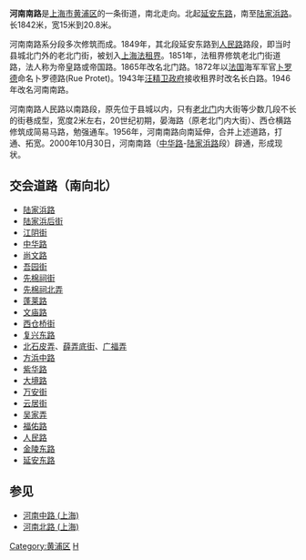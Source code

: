 {{Infobox China Road
|路牌类型=Shanghai
|中文道路名称=河南南路
|道路英文名=HeNan Rd.(S)
|走向1=北
|走向2=南
|走向1(E)=N
|走向2(E)=S
|图片=File:South Henan Road - Renmin Road, Shanghai.JPG
|图片说明=河南南路[[人民路_(上海)|人民路]]路口
|道路属性=
|道路总长度=2.1
|车速限制=
|行车线数量=4
|所在地区=[[黄浦区|黄浦区]]
|起点=[[延安东路_(上海)|延安东路]]
|终点=[[陆家浜路|陆家浜路]]
|道路命名日期=1946年
|命名缘由=[[河南省|河南省]]
|道路旧名=北门路
|道路动工日期=1849年
|通车日期=1849年
|路段主要建筑=
|收费=
}}

'''河南南路'''是[[上海市|上海市]][[黄浦区|黄浦区]]的一条街道，南北走向。北起[[延安东路_(上海)|延安东路]]，南至[[陆家浜路|陆家浜路]]。长1842米，宽15米到20.8米。

河南南路系分段多次修筑而成。1849年，其北段延安东路到[[人民路_(上海)|人民路]]路段，即当时县城北门外的老北门街，被划入[[上海法租界|上海法租界]]。1851年，法租界修筑老北门街道路，法人称为帝皇路或帝国路。1865年改名北门路。1872年以[[法国|法国]]海军军官[[卜罗德|卜罗德]]命名卜罗德路(Rue Protet)。1943年[[汪精卫政府|汪精卫政府]]接收租界时改名长白路。1946年改名河南南路。

河南南路人民路以南路段，原先位于县城以内，只有[[老北门|老北门]]内大街等少数几段不长的街巷成型，宽度2米左右，20世纪初期，晏海路（原老北门内大街）、西仓横路修筑成简易马路，勉强通车。1956年，河南南路向南延伸，合并上述道路，打通、拓宽。2000年10月30日，河南南路（[[中华路|中华路]]-[[陆家浜路|陆家浜路]]段）辟通，形成现状。

== 交会道路（南向北） ==
*[[陆家浜路|陆家浜路]]
*[[陆家浜后街|陆家浜后街]]
*[[江阴街|江阴街]]
*[[中华路_(上海)|中华路]]
*[[尚文路|尚文路]]
*[[吾园街|吾园街]]
*[[先棉祠街|先棉祠街]]
*[[先棉祠北弄|先棉祠北弄]]
*[[蓬莱路_(上海)|蓬莱路]]
*[[文庙路|文庙路]]
*[[西仓桥街|西仓桥街]]
*[[复兴东路|复兴东路]]
*[[北石皮弄|北石皮弄]]、[[薛弄底街|薛弄底街]]、[[广福弄|广福弄]]
*[[方浜中路|方浜中路]]
*[[紫华路|紫华路]]
*[[大境路|大境路]]
*[[万安街|万安街]]
*[[云居街|云居街]]
*[[吴家弄|吴家弄]]
*[[福佑路|福佑路]]
*[[人民路_(上海)|人民路]]
*[[金陵东路|金陵东路]]
*[[延安东路|延安东路]]

== 参见 ==
*[[河南中路_(上海)|河南中路 (上海)]]
*[[河南北路_(上海)|河南北路 (上海)]]

{{SH-stub}}

[[Category:黄浦区|Category:黄浦区]]
[[Category:上海道路|H]]